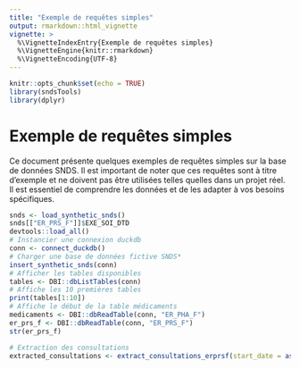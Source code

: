 ```yaml
---
title: "Exemple de requêtes simples"
output: rmarkdown::html_vignette
vignette: >
  %\VignetteIndexEntry{Exemple de requêtes simples}
  %\VignetteEngine{knitr::rmarkdown}
  %\VignetteEncoding{UTF-8}
---
```


```r
knitr::opts_chunk$set(echo = TRUE)
library(sndsTools)
library(dplyr)
```

# Exemple de requêtes simples

Ce document présente quelques exemples de requêtes simples sur la base de données SNDS. Il est important de noter que ces requêtes sont à titre d'exemple et ne doivent pas être utilisées telles quelles dans un projet réel. Il est essentiel de comprendre les données et de les adapter à vos besoins spécifiques.


```r
snds <- load_synthetic_snds()
snds[["ER_PRS_F"]]$EXE_SOI_DTD
devtools::load_all()
# Instancier une connexion duckdb
conn <- connect_duckdb()
# Charger une base de données fictive SNDS*
insert_synthetic_snds(conn)
# Afficher les tables disponibles
tables <- DBI::dbListTables(conn)
# Affiche les 10 premières tables
print(tables[1:10])
# Affiche le début de la table médicaments
medicaments <- DBI::dbReadTable(conn, "ER_PHA_F")
er_prs_f <- DBI::dbReadTable(conn, "ER_PRS_F")
str(er_prs_f)
```

```r
# Extraction des consultations
extracted_consultations <- extract_consultations_erprsf(start_date = as.Date("2015-01-01"), end_date = as.Date("2015-01-03"), pse_spe_filter = c("0", "00", "36"), conn = conn)
```

